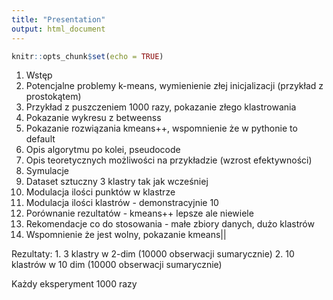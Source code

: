 ```yaml
---
title: "Presentation"
output: html_document
---
```


```r
knitr::opts_chunk$set(echo = TRUE)
```

1. Wstęp
2. Potencjalne problemy k-means, wymienienie złej inicjalizacji (przykład z prostokątem)
3. Przykład z puszczeniem 1000 razy, pokazanie złego klastrowania
4. Pokazanie wykresu z betweenss
3. Pokazanie rozwiązania kmeans++, wspomnienie że w pythonie to default
4. Opis algorytmu po kolei, pseudocode 
5. Opis teoretycznych możliwości na przykładzie (wzrost efektywności)
6. Symulacje
7. Dataset sztuczny 3 klastry tak jak wcześniej
8. Modulacja ilości punktów w klastrze
9. Modulacja ilości klastrów - demonstracyjnie 10
10. Porównanie rezultatów - kmeans++ lepsze ale niewiele
11. Rekomendacje co do stosowania - małe zbiory danych, dużo klastrów
12. Wspomnienie że jest wolny, pokazanie kmeans||


Rezultaty: 
1. 3 klastry w 2-dim (10000 obserwacji sumarycznie)
2. 10 klastrów w 10 dim (10000 obserwacji sumarycznie)

Każdy eksperyment 1000 razy






